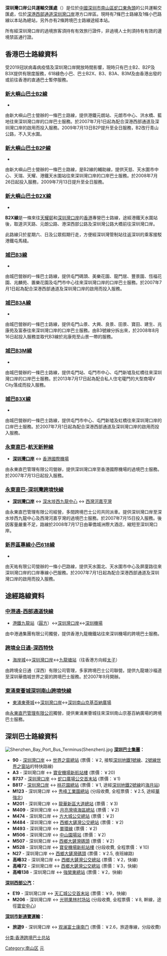 {{Infobox HK Bus terminus 
| image= SZBayPortBT(HK).JPG
| name= 深圳灣口岸公共運輸交匯處 <br /> Shenzhen Bay Port <br /> Public Transport Interchange 
| district= [[元朗區|元朗區]]-邊境禁區
| area= '''城巴''' <br /> -深圳灣 <br>'''新大嶼山巴士'''、'''專線小巴'''<br> -深圳灣口岸
| street= [[深圳市|深圳市]][[南山區|南山區]] <br /> [[蛇口|蛇口]]東角頭
| opendate= 2007年7月1日
| terminate= '''[[新大嶼山巴士|新大嶼山巴士]]'''：[[新大嶼山巴士B2線|B2]]、[[新大嶼山巴士B2P線|B2P、<S>B2X</S>]]線<br /> '''[[城巴|城巴]]'''：<S>B3、B3A、B3M、</S>B3X線 <br /> [[永東直通巴士|'''永東直巴''']] ：航天新幹線<!-- [[深圳灣過境巴士機場線|深圳灣過境巴士機場線]] -->、深圳灣跨境快線<br /> '''[[專線小巴|專線小巴]]'''：<S>618線</S>
| via= '''[[中港通|中港通]]''' <br /> 西部通道快線 <br /> '''[[跨境全日通|跨境全日通]]''' <br /> 深西特快
| feeder= '''[[深圳巴士|深圳巴士]]'''：90、A3、B737、B817、E19、M123、M201、M206、M409、M474、M484、M493、M506、M507、M528、N27、高峰32、高峰72、高峰138、旅遊9線
| nearbystreets= [[深圳灣|深圳灣]]
| nearbysights= [[深圳灣口岸|深圳灣管制站]]
| notes= 此站屬邊境禁區範圍
| alternative= 深圳灣口岸 <br /> -港方口岸區旅遊巴士停車處 
| bgcolor= green 
| fontcolor= white
}}

'''深圳灣口岸公共運輸交匯處'''（{{lang-en|Shenzhen Bay Port Public Transport Interchange}}）是位於[[中國|中國]][[深圳市|深圳市]][[南山區|南山區]][[蛇口街道|蛇口]][[東角頭|東角頭]]的公共運輸交匯處，位於[[深港西部通道|深港西部通道]][[深圳灣口岸|深圳灣口岸]]港方口岸區。現時有7條巴士路線及1條小巴路線以本站為總站，另外亦有2條跨境巴士路線途經本站。

所有經深圳灣口岸的過境旅客須持有有效旅行證件，非過境人士則須持有有效的邊境禁區通行證。

==香港巴士路線資料==

受2019冠狀病毒病疫情及深圳灣口岸開放時間影響，現時只有巴士B2、B2P及B3X提供有限度服務，618綠色小巴、巴士B2X、B3、B3A、B3M及由香港出發的或前往香港的直通巴士暫停服務。

===[[新大嶼山巴士B2線|新大嶼山巴士B2線]]===
*{{HK Bus Route KLNT|B2|inline}}
由新大嶼山巴士營辦的一條巴士路線，提供港鐵元朗站、元朗市中心、洪水橋、藍地往來深圳灣口岸的口岸巴士服務。於2007年7月1日起為配合深港西部通道及深圳灣口岸的啟用而投入服務。2009年7月13日B2P提升至全日服務，B2改行青山公路，不入天水圍。

===[[新大嶼山巴士B2P線|新大嶼山巴士B2P線]]===
*{{HK Bus Route KLNT|B2P|inline}}
由新大嶼山巴士營辦的一條巴士路線，是B2線的輔助線，提供天慈、天水圍市中心、天瑞、天耀、港鐵天水圍站往來深圳灣口岸的口岸巴士服務。於2008年7月26日起投入服務，2009年7月13日提升至全日服務。

===[[新大嶼山巴士B2X線|新大嶼山巴士B2X線]]===
*{{HK Bus Route KLNT|B2X|inline}}
'''B2X線'''是一條來往[[天耀邨|天耀邨]]和[[深圳灣口岸|深圳灣口岸]]的[[香港|香港]]專營巴士路線，途經港鐵天水圍站後，取道洪天路、元朗公路、港深西部公路及深圳灣公路大橋前往深圳灣口岸。 

此路線只於星期六、日及公眾假期行走，方便經深圳灣管制站往返深圳的乘客接駁港鐵屯馬綫。

===[[城巴B3線|城巴B3線]]===
*{{HK Bus Route KLNT|B3|inline}}
由城巴營辦的一條巴士路線，提供屯門碼頭、美樂花園、龍門居、豐景園、恆福花園、兆麟苑、置樂花園及屯門市中心往來深圳灣口岸的口岸巴士服務。於2007年7月1日起為配合深港西部通道及深圳灣口岸的啟用而投入服務。

===[[城巴B3A線|城巴B3A線]]===
*{{HK Bus Route KLNT|B3A|inline}}

由城巴營辦的一條巴士路線，提供屯門山景、大興、良景、田景、寶田、建生、兆康苑及富泰往來深圳灣口岸的口岸巴士服務。由B3號線分拆出來，於2008年8月16日起投入服務並取代B3線於兆康苑至山景一帶的服務。

===[[城巴B3M線|城巴B3M線]]===
*{{HK Bus Route KLNT|B3M|inline}}
由城巴營辦的一條巴士路線，提供屯門站、屯門市中心、屯門新墟及虹橋往來深圳灣口岸的口岸巴士服務。於2013年7月17日起為配合私人住宅瓏門的大型商場V City落成而投入服務。

===[[城巴B3X線|城巴B3X線]]===
*{{HK Bus Route KLNT|B3X|inline}}
由城巴營辦的一條巴士路線，提供屯門市中心、屯門新墟及虹橋往來深圳灣口岸的口岸巴士服務。於2007年7月1日起為配合深港西部通道及深圳灣口岸的啟用而投入服務。

===[[永東直通巴士|永東直巴]]-[[深圳灣過境巴士機場線|航天新幹線]]===
*'''[[深圳灣口岸|深圳灣口岸]]''' ↔ [[香港國際機場|香港國際機場]]
由永東直巴管理有限公司營辦，提供深圳灣口岸至香港國際機場的過境巴士服務。於2007年7月13日起投入服務。

===[[深圳灣跨境快線|永東直巴-深圳灣跨境快線]]===
*'''[[深圳灣口岸|深圳灣口岸]]''' ↔ [[深水埗|深水埗]][[西九龍中心|西九龍中心]] ↔ [[西灣河|西灣河]][[嘉亨灣|嘉亨灣]]
由永東直巴管理有限公司經營，多間跨境巴士公司共同派車。提供深圳灣口岸至深水埗西九龍中心及西灣河嘉亨灣的過境巴士服務。於2007年7月15日投入服務。後因客量嚴重不足，路線於2008年7月17日由華僑城洲際大酒店，縮短至深圳灣口岸。

===[[新界區專線小巴618線|新界區專線小巴618線]]===
*{{HK MiniBus Route NT Show:618|format=inline}}
由天祐有限公司營辦的一條小巴路線，提供天水圍北、天水圍市中心及屏廈路往來深圳灣口岸的口岸專線小巴服務。於2007年7月1日起為配合深港西部通道及深圳灣口岸的啟用而投入服務。

==途經路線資料==
===[[中港通|中港通-西部通道快線]]===
*[[港鐵|港鐵]][[九龍站_(港鐵)|九龍站]]（[[圓方|圓方]]）↔[[深圳灣口岸|深圳灣口岸]]↔[[深圳寶安國際機場|深圳機場]]
由中港通集團有限公司獨營，提供香港九龍機鐵站往來深圳機場的跨境巴士服務。

===[[深西特快|跨境全日通-深西特快]]===
*[[海岸城|海岸城]]↔[[深圳灣口岸|深圳灣口岸]]↔[[九龍塘站_(香港)|九龍塘站]]（往香港方向經[[太子_(香港)|太子]]）
由跨境全日通（深西）有限公司管理，多家跨境巴士公司聯營。提供九龍塘沙福道至深圳華僑城世界之窗的跨境巴士服務。於2007年9月開辦。

===[[東涌東薈城深圳南山跨境快線|東涌東薈城深圳南山跨境快線]]===
*[[東涌_(香港)|東涌]][[東薈城|東薈城]]↔[[深圳灣口岸|深圳灣口岸]]↔[[深圳市|深圳]][[南山区_(深圳市)|南山]][[京基百納廣場|京基百納廣場]]
由[[永東直巴管理有限公司|永東直巴管理有限公司]]獨營，提供東涌東薈城往來深圳南山京基百納廣場的跨境巴士服務。

==深圳巴士路線資料==
[[File:Shenzhen_Bay_Port_Bus_Terminus(Shenzhen).jpg|thumb]]
'''[[深圳巴士集团公司|深圳巴士集團]]：''' 

*'''90''' - [[深圳灣口岸|深圳灣口岸]] ↔ [[世界之窗總站|世界之窗總站]] (票價：￥2, 接駁[[深圳地鐵|深圳地鐵]][[深圳地鐵1號線|1號線]]、[[深圳地铁2号线|2號線]][[世界之窗站|世界之窗站]]的特快路線)
*'''A3''' - 深圳灣口岸 ↔ [[寶安機場新航站樓|寶安機場新航站樓]] (票價：￥20)
*'''B737''' - [[深圳灣口岸|深圳灣口岸]] ↔ [[蛇口廣場公交首末站|蛇口廣場公交首末站]] (票價：￥1)
*'''B817''' - [[深圳灣口岸|深圳灣口岸]] ↔ [[桃花園總站|桃花園總站]] (票價：￥1, 途經[[深圳地鐵|深圳地鐵]][[深圳地铁2号线|2號線]]的[[海月站|海月站]])
*'''M123''' - 深圳灣口岸 ↔ [[秀峰工業園總站|秀峰工業園總站]] (分段收費, 全程票價：￥2.5, 途經[[華強北|華強北]])
*'''M201''' - 深圳灣口岸 ↔ [[龍華新區大道總站|龍華新區大道總站]] (票價：￥3)
*'''M409''' - 深圳灣口岸 ↔ [[月亮灣填海區總站|月亮灣填海區總站]] (票價：￥2)
*'''M474''' - 深圳灣口岸 ↔ [[方大城公交總站|方大城公交總站]] (票價：￥2)
*'''M484''' - 深圳灣口岸 ↔ [[西鄉大鏟灣公交總站|西鄉大鏟灣公交總站]] (票價：￥2)
*'''M493''' - 深圳灣口岸 ↔ [[單環線|單環線]] (票價：￥2)
*'''M506''' - 深圳灣口岸 ↔ [[中山園場站|中山園場站]] (票價：￥2)
*'''M507''' - 深圳灣口岸 ↔ [[西鄉大鏟灣碼頭|西鄉大鏟灣碼頭]] (票價：￥2）
*'''M528''' - 深圳灣口岸 ↔ [[寶安機場新航站樓|寶安機場新航站樓]] (分段收費, 全程票價：￥10)
*'''N27''' - 深圳灣口岸 ↔ [[西鄉大鏟灣碼頭|西鄉大鏟灣碼頭]] (票價：￥2.5, 夜班線路)
*'''高峰32''' - 深圳灣口岸 ↔ [[西鄉大鏟灣公交總站|西鄉大鏟灣公交總站]] (票價：￥2，快線)
*'''高峰72''' - 深圳灣口岸 ↔ [[西鄉大鏟灣公交總站|西鄉大鏟灣公交總站]] (票價：￥3，快線)
*'''高峰138''' - 深圳灣口岸 ↔ [[強榮東總站|強榮東總站]] (票價：￥2，快線)

'''[[深圳市西部公共汽车有限公司|深圳西部公汽]]：'''

*'''E19''' - 深圳灣口岸 ↔ [[天汇城公交首末站|天汇城公交首末站]] (票價：￥9，快線)
*'''M206''' - 深圳灣口岸 ↔ [[光明|光明]][[果林村场站|果林村场站]] (分段收費, 全程票價：￥8, 幹線，途徑[[寶安中心|寶安中心]])

'''[[深圳市新通寶運輸|深圳市新通寶運輸]]：'''

*'''旅遊9''' - 深圳灣口岸 ↔ [[观澜富士康南门|观澜富士康南门]] (票價：￥2.6，旅遊專線，分段收費)

{{香港元朗區巴士總站列表}}
[[Category:南山区|Category:南山区]]
[[Category:香港公共運輸交匯處|元]]
[[分类:香港跨境巴士总站|分类:香港跨境巴士总站]]
